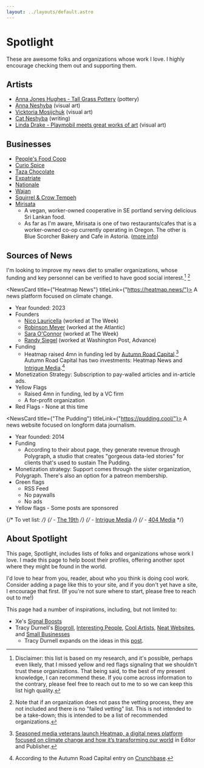 ```yaml
---
layout: ../layouts/default.astro
---
```



# Spotlight

These are awesome folks and organizations whose work I love. I highly encourage checking them out and supporting them.

## Artists

- [Anna Jones Hughes - Tall Grass Pottery](https://www.etsy.com/shop/TallGrassPottery) (pottery)
- [Anna Neshyba](https://anna-neshyba.squarespace.com/) (visual art)
- [Vicktoria Mosijchuk](https://vmoartist.com/) (visual art)
- [Cat Neshyba](https://catnesh.net/) (writing)
- [Linda Drake - Playmobil meets great works of art](https://www.instagram.com/playmotableaux/) (visual art)

## Businesses

- [People's Food Coop](https://www.peoples.coop/)
- [Curio Spice](https://curiospice.com/)
- [Taza Chocolate](https://tazachocolate.com/)
- [Expatriate](http://expatriatepdx.com/)
- [Nationale](https://www.nationale.us/info)
- [Wajan](https://www.wajanpdx.com/)
- [Squirrel & Crow Tempeh](https://eattempeh.com/)
- [Mirisata](https://mirisata.com/)
  - A vegan, worker-owned cooperative in SE portland serving delicious Sri Lankan food.
  - As far as I'm aware, Mirisata is one of two restaurants/cafes that is a worker-owned co-op currently operating in Oregon. The other is Blue Scorcher Bakery and Cafe in Astoria. ([more info](https://www.pdxmonthly.com/eat-and-drink/2021/03/restaurants-in-portland-and-beyond-look-to-cooperative-ownership-models-during-the-pandemic))

## Sources of News

I'm looking to improve my news diet to smaller organizations, whose funding and key personnel can be verified to have good social interest.[^1] [^2]

<NewsCard title={"Heatmap News"} titleLink={"https://heatmap.news/"}>
A news platform focused on climate change.

- Year founded: 2023
- Founders
  - [Nico Lauricella](https://heatmap.news/u/nicolauricella) (worked at The Week)
  - [Robinson Meyer](https://heatmap.news/u/robinsonmeyer) (worked at the Atlantic)
  - [Sara O'Connor](https://www.linkedin.com/in/sara-o-connor-842a474/) (worked at The Week)
  - [Randy Siegel](https://www.linkedin.com/in/randy-siegel-0269a820/) (worked at Washington Post, Advance)
- Funding
  - Heatmap raised 4mn in funding led by [Autumn Road Capital](https://autumnroad.com/).[^3] Autumn Road Capital has two investments: Heatmap News and [Intrigue Media](https://www.internationalintrigue.io/).[^4]
- Monetization Strategy: Subscription to pay-walled articles and in-article ads.
- Yellow Flags
  - Raised 4mn in funding, led by a VC firm
  - A for-profit organization
- Red Flags - None at this time

</NewsCard>

<NewsCard title={"The Pudding"} titleLink={"https://pudding.cool/"}>
A news website focused on longform data journalism.

- Year founded: 2014
- Funding
  - According to their about page, they generate revenue through Polygraph, a studio that creates "gorgeous data-led stories" for clients that's used to sustain The Pudding.
- Monetization strategy: Support comes through the sister organization, Polygraph. There's also an option for a patreon membership.
- Green flags
  - RSS Feed
  - No paywalls
  - No ads
- Yellow flags - Some posts are sponsored

</NewsCard>

{/* To vet list: */}
{/* - [The 19th](https://19thnews.org/) */}
{/* - [Intrigue Media](https://www.internationalintrigue.io/) */}
{/* - [404 Media](https://www.404media.co/) */}

## About Spotlight

This page, Spotlight, includes lists of folks and organizations whose work I love. I made this page to help boost their profiles, offering another spot where they might be found in the world.

I'd love to hear from you, reader, about who you think is doing cool work. Consider adding a page like this to your site, and if you don't yet have a site, I encourage that first. (If you're not sure where to start, please free to reach out to me!)

This page had a number of inspirations, including, but not limited to:

- Xe's [Signal Boosts](https://xeiaso.net/signalboost/)
- Tracy Durnell's [Blogroll](https://tracydurnell.com/blogroll/),
  [Interesting People](https://tracydurnell.com/blogroll/interesting-people/),
  [Cool Artists](https://tracydurnell.com/blogroll/cool-artists/),
  [Neat Websites](https://tracydurnell.com/blogroll/neat-websites/), and
  [Small Businesses](https://tracydurnell.com/resources/shopping/)
  - Tracy Durnell expands on the ideas in this [post](https://tracydurnell.com/2022/10/28/expanding-the-blogroll/).

[^1]: Disclaimer: this list is based on my research, and it's possible, perhaps even likely, that I missed yellow and red flags signaling that we shouldn't trust these organizations. That being said, to the best of my present knowledge, I can recommend these. If you come across information to the contrary, please feel free to reach out to me to so we can keep this list high quality.
[^2]: Note that if an organization does not pass the vetting process, they are not included and there is no "failed vetting" list. This is not intended to be a take-down; this is intended to be a list of recommended organizations.
[^3]: [Seasoned media veterans launch Heatmap, a digital news platform focused on climate change and how it’s transforming our world](https://www.editorandpublisher.com/stories/seasoned-media-veterans-launch-heatmap-a-digital-news-platform-focused-on-climate-change-and-how) in Editor and Publisher.
[^4]: According to the Autumn Road Capital entry on [Crunchbase](https://www.crunchbase.com/organization/autumn-road-capital).
